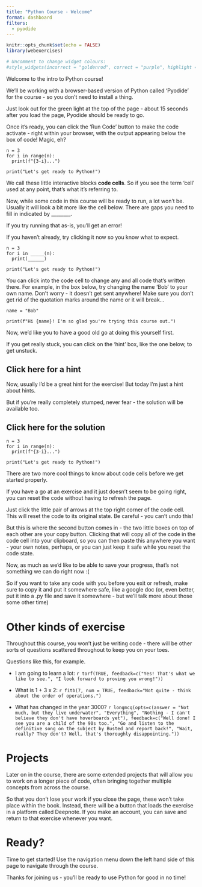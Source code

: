 ```yaml
--- 
title: "Python Course - Welcome"
format: dashboard
filters:
  - pyodide
--- 
```


```r
knitr::opts_chunk$set(echo = FALSE)
library(webexercises)

# Uncomment to change widget colours:
#style_widgets(incorrect = "goldenrod", correct = "purple", highlight = "firebrick")
```

Welcome to the intro to Python course!

We'll be working with a browser-based version of Python called 'Pyodide' for the course - so you don't need to install a thing.

Just look out for the green light at the top of the page - about 15 seconds after you load the page, Pyodide should be ready to go.

Once it's ready, you can click the 'Run Code' button to make the code activate - right within your browser, with the output appearing below the box of code! Magic, eh? 

```pyodide-python
n = 3
for i in range(n):
  print(f"{3-i}...")

print("Let's get ready to Python!")
```

We call these little interactive blocks **code cells**. So if you see the term 'cell' used at any point, that's what it's referring to.

Now, while some code in this course will be ready to run, a lot won't be. Usually it will look a bit more like the cell below. There are gaps you need to fill in indicated by ________. 

If you try running that as-is, you'll get an error! 

If you haven't already, try clicking it now so you know what to expect. 

```pyodide-python
n = 3
for i in _____(n):
  print(______)

print("Let's get ready to Python!")
```

You can click into the code cell to change any and all code that's written there. For example, in the box below, try changing the name 'Bob' to your own name. Don't worry - it doesn't get sent anywhere! Make sure you don't get rid of the quotation marks around the name or it will break...

```pyodide-python
name = "Bob"

print(f"Hi {name}! I'm so glad you're trying this course out.")
```

Now, we'd like you to have a good old go at doing this yourself first. 

If you get really stuck, you can click on the 'hint' box, like the one below, to get unstuck.

::: {.callout-tip collapse="true"}
## Click here for a hint

Now, usually I'd be a great hint for the exercise! But today I'm just a hint about hints.
:::


But if you're really completely stumped, never fear - the solution will be available too.

::: {.callout-note collapse="true"}
## Click here for the solution

```pyodide-python
n = 3
for i in range(n):
  print(f"{3-i}...")

print("Let's get ready to Python!")
```
:::

There are two more cool things to know about code cells before we get started properly. 

If you have a go at an exercise and it just doesn't seem to be going right, you can reset the code without having to refresh the page. 

Just click the little pair of arrows at the top right corner of the code cell. This will reset the code to its original state. Be careful - you can't undo this!

But this is where the second button comes in - the two little boxes on top of each other are your copy button. Clicking that will copy all of the code in the code cell into your clipboard, so you can then paste this anywhere you want - your own notes, perhaps, or you can just keep it safe while you reset the code state. 

::: {.callout-warning}
Now, as much as we'd like to be able to save your progress, that's not something we can do right now :( 

So if you want to take any code with you before you exit or refresh, make sure to copy it and put it somewhere safe, like a google doc (or, even better, put it into a .py file and save it somewhere - but we'll talk more about those some other time)
:::

# Other kinds of exercise {.unnumbered}

Throughout this course, you won't just be writing code - there will be other sorts of questions scattered throughout to keep you on your toes. 

Questions like this, for example. 

- I am going to learn a lot: `r torf(TRUE, feedback=c("Yes! That's what we like to see.", "I look forward to proving you wrong!"))`

- What is 1 + 3 x 2: `r fitb(7, num = TRUE, feedback="Not quite - think about the order of operations.")`

- What has changed in the year 3000? `r longmcq(opts=c(answer = "Not much, but they live underwater", "Everything", "Nothing - I can't believe they don't have hoverboards yet"), feedback=c("Well done! I see you are a child of the 90s too.", "Go and listen to the definitive song on the subject by Busted and report back!", "Wait, really? They don't? Well, that's thoroughly disappointing."))`


# Projects {.unnumbered}

Later on in the course, there are some extended projects that will allow you to work on a longer piece of code, often bringing together multiple concepts from across the course. 

So that you don't lose your work if you close the page, these won't take place within the book. Instead, there will be a button that loads the exercise in a platform called Deepnote. If you make an account, you can save and return to that exercise whenever you want.

# Ready? {.unnumbered}

Time to get started! Use the navigation menu down the left hand side of this page to navigate through the course. 

Thanks for joining us - you'll be ready to use Python for good in no time! 


